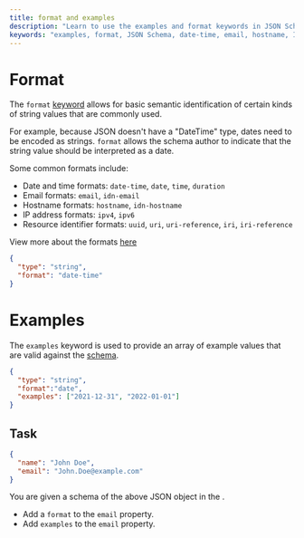 ```yaml
---
title: format and examples
description: "Learn to use the examples and format keywords in JSON Schema, including date-time, email, hostname, IP address, and resource identifier formats."
keywords: "examples, format, JSON Schema, date-time, email, hostname, IP address, resource identifier"
---
```


# Format 

The `format` [keyword](https://json-schema.org/learn/glossary#subschema) allows for basic semantic identification of certain kinds of string values that are commonly used. 

For example, because JSON doesn't have a "DateTime" type, dates need to be encoded as strings. `format` allows the schema author to indicate that the string value should be interpreted as a date.

Some common formats include:
- Date and time formats: `date-time`, `date`, `time`, `duration`
- Email formats: `email`, `idn-email`
- Hostname formats: `hostname`, `idn-hostname`
- IP address formats: `ipv4`, `ipv6`
- Resource identifier formats: `uuid`, `uri`, `uri-reference`, `iri`, `iri-reference`

View more about the formats [here](https://json-schema.org/understanding-json-schema/reference/string#built-in-formats)

```json highlightLineStart={3}
{
  "type": "string",
  "format": "date-time"
}
```
# Examples 

The `examples` keyword is used to provide an array of example values that are valid against the [schema](https://json-schema.org/learn/glossary#schema).

```json highlightLineStart={4}
{
  "type": "string",
  "format":"date",
  "examples": ["2021-12-31", "2022-01-01"]
}
```
## Task

```json
{
  "name": "John Doe",
  "email": "John.Doe@example.com"
}
```

You are given a schema of the above JSON object in the <SideEditorLink/>. 
- Add a `format` to the `email` property.
- Add `examples` to the `email` property.
